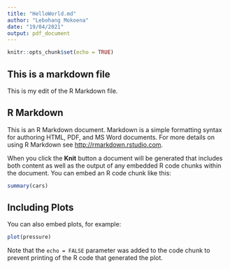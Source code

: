 ```yaml
---
title: "HelloWorld.md"
author: "Lebohang Mokoena"
date: "19/04/2021"
output: pdf_document
---
```


```r
knitr::opts_chunk$set(echo = TRUE)
```
## This is a markdown file
This is my edit of the R Markdown file.


## R Markdown

This is an R Markdown document. Markdown is a simple formatting syntax for authoring HTML, PDF, and MS Word documents. For more details on using R Markdown see <http://rmarkdown.rstudio.com>.

When you click the **Knit** button a document will be generated that includes both content as well as the output of any embedded R code chunks within the document. You can embed an R code chunk like this:

```r
summary(cars)
```

## Including Plots

You can also embed plots, for example:

```r
plot(pressure)
```

Note that the `echo = FALSE` parameter was added to the code chunk to prevent printing of the R code that generated the plot.
